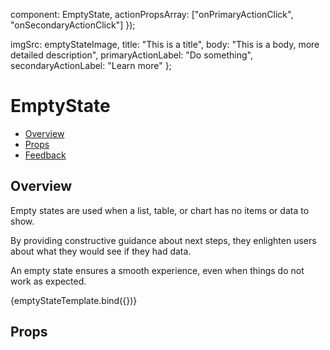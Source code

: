 
  component: EmptyState,
  actionPropsArray: ["onPrimaryActionClick", "onSecondaryActionClick"]
});

<Meta
  title="Feedback/EmptyState"
  component={metaSettings.component}
  argTypes={metaSettings.argTypes}
  decorators={metaSettings.decorators}
/>

<!--- Component template -->

  imgSrc: emptyStateImage,
  title: "This is a title",
  body: "This is a body, more detailed description",
  primaryActionLabel: "Do something",
  secondaryActionLabel: "Learn more"
};

<!--- Component documentation -->

# EmptyState

- [Overview](#overview)
- [Props](#props)
- [Feedback](#feedback)

## Overview

Empty states are used when a list, table, or chart has no items or data to show.

By providing constructive guidance about next steps, they enlighten users about what they would see if they had data.

An empty state ensures a smooth experience, even when things do not work as expected.

<Canvas>
  <Story name="Overview" args={emptyStateTemplateDefaults}>
    {emptyStateTemplate.bind({})}
  </Story>
</Canvas>

## Props

<ArgsTable story="Overview" />
